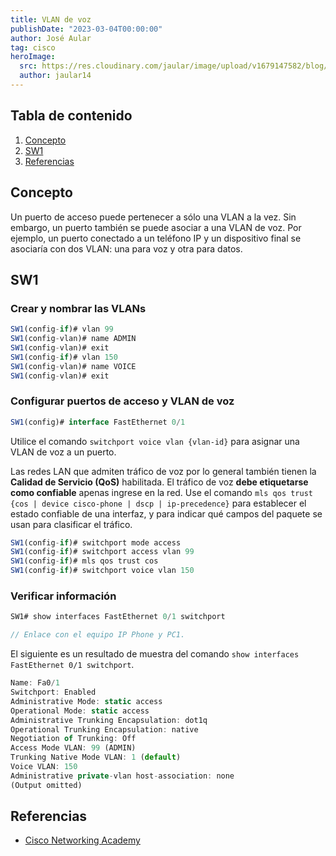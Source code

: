 ```yaml
---
title: VLAN de voz
publishDate: "2023-03-04T00:00:00"
author: José Aular
tag: cisco
heroImage:
  src: https://res.cloudinary.com/jaular/image/upload/v1679147582/blog/vlan-voz/pkt-1_ghsktn.png
  author: jaular14
---
```



## Tabla de contenido

1.  [Concepto](/blog/vlan-voz#concepto)
2.  [SW1](/blog/vlan-voz#sw1)
3.  [Referencias](/blog/vlan-voz#referencias)

## Concepto

Un puerto de acceso puede pertenecer a sólo una VLAN a la vez. Sin embargo, un puerto también se puede asociar a una VLAN de voz. Por ejemplo, un puerto conectado a un teléfono IP y un dispositivo final se asociaría con dos VLAN: una para voz y otra para datos.

## SW1

### Crear y nombrar las VLANs

```js title="SW1"
SW1(config-if)# vlan 99
SW1(config-vlan)# name ADMIN
SW1(config-vlan)# exit
SW1(config-if)# vlan 150
SW1(config-vlan)# name VOICE
SW1(config-vlan)# exit
```

### Configurar puertos de acceso y VLAN de voz

```js title="SW1"
SW1(config)# interface FastEthernet 0/1
```

Utilice el comando `switchport voice vlan {vlan-id}` para asignar una VLAN de voz a un puerto.

Las redes LAN que admiten tráfico de voz por lo general también tienen la **Calidad de Servicio (QoS)** habilitada. El tráfico de voz **debe etiquetarse como confiable** apenas ingrese en la red. Use el comando `mls qos trust {cos | device cisco-phone | dscp | ip-precedence}` para establecer el estado confiable de una interfaz, y para indicar qué campos del paquete se usan para clasificar el tráfico.

```js title="SW1"
SW1(config-if)# switchport mode access
SW1(config-if)# switchport access vlan 99
SW1(config-if)# mls qos trust cos
SW1(config-if)# switchport voice vlan 150
```

### Verificar información

```js title="SW1"
SW1# show interfaces FastEthernet 0/1 switchport

// Enlace con el equipo IP Phone y PC1.
```

El siguiente es un resultado de muestra del comando `show interfaces FastEthernet 0/1 switchport`.

```js title="SW1"
Name: Fa0/1
Switchport: Enabled
Administrative Mode: static access
Operational Mode: static access
Administrative Trunking Encapsulation: dot1q
Operational Trunking Encapsulation: native
Negotiation of Trunking: Off
Access Mode VLAN: 99 (ADMIN)
Trunking Native Mode VLAN: 1 (default)
Voice VLAN: 150
Administrative private-vlan host-association: none
(Output omitted)
```

## Referencias

- [Cisco Networking Academy](https://www.netacad.com/)
